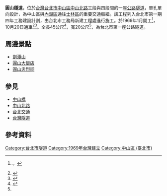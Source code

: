 {{Infobox tunnel
|name         = 圓山隧道
|image        = 
|caption      = 
|location     = {{ROC}}[[臺北市|臺北市]]
|coordinates  = {{coord|25|04|37.1|N|121|31|32.2|E|display=inline,title}}
|route        = [[中山北路_(台北市)|中山北路]]
|status       = 使用中
|start        = [[台北市|台北市]][[中山區_(臺北市)|中山區]]
|end          = [[臺北市|臺北市]][[中山區_(臺北市)|中山區]]
|startwork    = 1969年1月
|open         = 1969年10月20日
|close        = 
|owner        = 
|operator     = 
|traffic      = 
|character    = 
|toll         = 
|vpd          =
|designer     = 
|builder      = [[臺北市政府工務局|臺北市政府工務局]]新建工程處
|length       = {{convert|45|m|0|ft}}
|lanes        = 單孔單向
|speed        = 
|hielevation  = 
|lowelevation = 
|height       = 
|width        = {{convert|20|m|0|ft}}
|grade        = 
}}
'''圓山隧道'''，位於[[台灣|台灣]][[台北市|台北市]][[中山區_(臺北市)|中山區]][[中山北路_(台北市)|中山北路]]三段與四段間的一座[[公路隧道|公路隧道]]，單孔單向設計，為中山區與[[內湖區|內湖區]]通往[[士林區|士林區]]的重要交通樞紐。該工程列入台北市第一期四年工務建設計劃，由台北市工務局新建工程處進行施工。於1969年1月開工<ref name="tunnel">{{cite web|url=http://163.29.37.137/upload/statistics/1a4fd351de13487184112acf5e162433.xls|title=歷年隧道新建工程|publisher=臺北市政府工務局|language=zh-tw|accessdate=2010-11-11}}{{dead link|date=2017年12月 |bot=InternetArchiveBot |fix-attempted=yes }}。</ref>，10月20日通車<ref>{{cite news|title=〈北市圓山隧道 明起正式開放〉|pages=第8版|publisher=《經濟日報》|language=zh-tw|date=1969-10-19}}</ref><ref>{{cite news|title=《臺北市志》（卷首：下冊）|page=p.262|publisher=臺北市政府|language=zh-tw|year=1989}}</ref>。全長45公尺<ref>{{cite news|title=〈4秒過隧道 頭燈來不及開〉|pages=C2版|publisher=《聯合報》|language=zh-tw|date=2005-10-22}}</ref>，寬20公尺<ref name="tunnel"/>，為台北市第一座公路隧道。

== 周邊景點 ==
*[[劍潭山|劍潭山]]
*[[圓山大飯店|圓山大飯店]]
*[[台灣的忠烈祠#台灣各地忠烈祠|圓山忠烈祠]]

== 參見 ==
*[[中山橋_(台北)|中山橋]]
*[[中山北路_(臺北市)|中山北路]]
*[[台北交通#車行隧道|台北交通]]
*[[台灣隧道#公路|台灣隧道]]

== 參考資料 ==
{{reflist}}


{{台北市隧道}}

{{DEFAULTSORT:Yuan圓}}
[[Category:台北市隧道|Category:台北市隧道]]
[[Category:1969年台灣建立|Category:1969年台灣建立]]
[[Category:中山區_(臺北市)|Category:中山區 (臺北市)]]